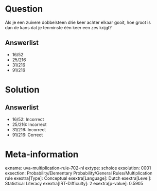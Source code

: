 Question
========

Als je een zuivere dobbelsteen drie keer achter elkaar gooit, hoe groot
is dan de kans dat je tenminste één keer een zes krijgt?

Answerlist
----------

* 16/52
* 25/216
* 31/216
* 91/216

Solution
========

Answerlist
----------

* 16/52: Incorrect
* 25/216: Incorrect
* 31/216: Incorrect
* 91/216: Correct

Meta-information
================
exname: uva-multiplication-rule-702-nl
extype: schoice
exsolution: 0001
exsection: Probability/Elementary Probability/General Rules/Multiplication rule
exextra[Type]: Conceptual
exextra[Language]: Dutch
exextra[Level]: Statistical Literacy
exextra[IRT-Difficulty]: 2
exextra[p-value]: 0.5905
